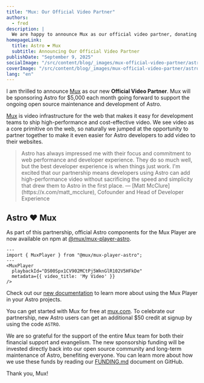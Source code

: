 ```yaml
---
title: "Mux: Our Official Video Partner"
authors:
  - fred
description: |
  We are happy to announce Mux as our official video partner, donating $5,000 each month towards the ongoing open-source maintenance and development of Astro.
homepageLink:
  title: Astro ❤️ Mux
  subtitle: Announcing Our Official Video Partner
publishDate: "September 9, 2025"
socialImage: "/src/content/blog/_images/mux-official-video-partner/astro-mux-social.webp"
coverImage: "/src/content/blog/_images/mux-official-video-partner/astro-mux-header.webp"
lang: "en"
---
```



I am thrilled to announce [Mux](https://www.mux.com?utm_campaign=21819274-Astro&utm_source=astro) as our new **Official Video Partner**. Mux will be sponsoring Astro for $5,000 each month going forward to support the ongoing open source maintenance and development of Astro. 

[Mux](https://www.mux.com?utm_campaign=21819274-Astro&utm_source=astro) is video infrastructure for the web that makes it easy for development teams to ship high-performance and cost-effective video. We see video as a core primitive on the web, so naturally we jumped at the opportunity to partner together to make it even easier for Astro developers to add video to their websites.

<Blockquote>
	<Fragment slot="quote" >
		Astro has always impressed me with their focus and commitment to web performance and developer experience. They do so much well, but the best developer experience is when things just work. I'm excited that our partnership means developers using Astro can add high-performance video without sacrificing the speed and simplicity that drew them to Astro in the first place.
	</Fragment>
	<Fragment slot="caption">
		— [Matt McClure](https://x.com/matt_mcclure),  Cofounder and Head of Developer Experience
	</Fragment>
</Blockquote>

## Astro ❤️ Mux


As part of this partnership, official Astro components for the Mux Player are now available on npm at [@mux/mux-player-astro](https://www.npmjs.com/package/@mux/mux-player-astro). 

```astro
---
import { MuxPlayer } from "@mux/mux-player-astro";
---
<MuxPlayer
  playbackId="DS00Spx1CV902MCtPj5WknGlR102V5HFkDe"
  metadata={{ video_title: 'My Video' }}
/>
```

Check out our [new documentation](https://docs.astro.build/en/guides/media/mux/) to learn more about using the Mux Player in your Astro projects.


You can get started with Mux for free at [mux.com](https://www.mux.com?utm_campaign=21819274-Astro&utm_source=astro). To celebrate our partnership, new Astro users can get an additional $50 credit at signup by using the code `ASTRO`.

We are so grateful for the support of the entire Mux team for both their financial support and evangelism. The new sponsorship funding will be invested directly back into our open source community and long-term maintenance of Astro, benefiting everyone. You can learn more about how we use these funds by reading our [FUNDING.md](https://github.com/withastro/.github/blob/main/FUNDING.md) document on GitHub.

Thank you, Mux!

